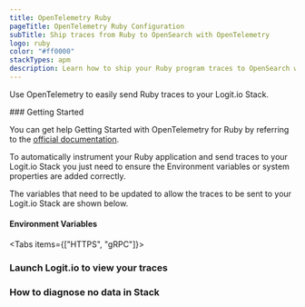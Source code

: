 ```yaml
---
title: OpenTelemetry Ruby
pageTitle: OpenTelemetry Ruby Configuration
subTitle: Ship traces from Ruby to OpenSearch with OpenTelemetry
logo: ruby
color: "#ff0000"
stackTypes: apm
description: Learn how to ship your Ruby program traces to OpenSearch with our example configurations.
---
```


Use OpenTelemetry to easily send Ruby traces to your Logit.io Stack.

<Steps>
  ### Getting Started

  You can get help Getting Started with OpenTelemetry for Ruby by referring to the 
  [official documentation](https://opentelemetry.io/docs/instrumentation/ruby/getting-started/). 

  To automatically instrument your Ruby application and send traces to your Logit.io 
  Stack you just need to ensure the Environment variables or system properties are added correctly.

  The variables that need to be updated to allow the traces to be sent to your Logit.io Stack are shown below.

  #### Environment Variables

  <Tabs items={["HTTPS", "gRPC"]}>
  
  <Tab>
    <RubyOtlpExporterSettings protocol="http" port="@opentelemetry.httpsPort" />
  </Tab>

  <Tab>
    <RubyOtlpExporterSettings protocol="grpc" port="@opentelemetry.grpcPort" />
  </Tab>

  </Tabs>

  ### Launch Logit.io to view your traces

  <LaunchStack utmMedium="apm" utmCampaign="ruby" source="apm_ruby_grpc" />

  ### How to diagnose no data in Stack

  <DiagnoseNoData />
</Steps>